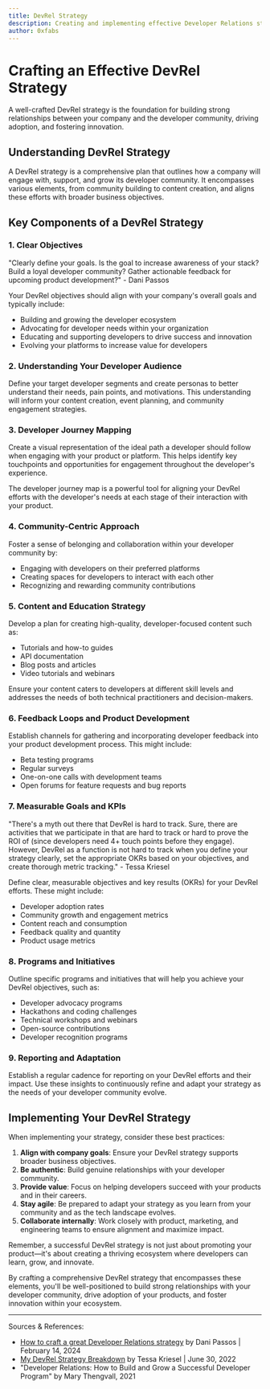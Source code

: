 ```yaml
---
title: DevRel Strategy
description: Creating and implementing effective Developer Relations strategies
author: 0xfabs
---
```


# Crafting an Effective DevRel Strategy

<Callout>
  A well-crafted DevRel strategy is the foundation for building strong relationships between your company and the developer community, driving adoption, and fostering innovation.
</Callout>

## Understanding DevRel Strategy

A DevRel strategy is a comprehensive plan that outlines how a company will engage with, support, and grow its developer community. It encompasses various elements, from community building to content creation, and aligns these efforts with broader business objectives.

## Key Components of a DevRel Strategy

### 1. Clear Objectives

<Callout type="info">
  "Clearly define your goals. Is the goal to increase awareness of your stack? Build a loyal developer community? Gather actionable feedback for upcoming product development?" - Dani Passos
</Callout>

Your DevRel objectives should align with your company's overall goals and typically include:

- Building and growing the developer ecosystem
- Advocating for developer needs within your organization
- Educating and supporting developers to drive success and innovation
- Evolving your platforms to increase value for developers

### 2. Understanding Your Developer Audience

Define your target developer segments and create personas to better understand their needs, pain points, and motivations. This understanding will inform your content creation, event planning, and community engagement strategies.

### 3. Developer Journey Mapping

Create a visual representation of the ideal path a developer should follow when engaging with your product or platform. This helps identify key touchpoints and opportunities for engagement throughout the developer's experience.

<Callout>
  The developer journey map is a powerful tool for aligning your DevRel efforts with the developer's needs at each stage of their interaction with your product.
</Callout>

### 4. Community-Centric Approach

Foster a sense of belonging and collaboration within your developer community by:

- Engaging with developers on their preferred platforms
- Creating spaces for developers to interact with each other
- Recognizing and rewarding community contributions

### 5. Content and Education Strategy

Develop a plan for creating high-quality, developer-focused content such as:

- Tutorials and how-to guides
- API documentation
- Blog posts and articles
- Video tutorials and webinars

Ensure your content caters to developers at different skill levels and addresses the needs of both technical practitioners and decision-makers.

### 6. Feedback Loops and Product Development

Establish channels for gathering and incorporating developer feedback into your product development process. This might include:

- Beta testing programs
- Regular surveys
- One-on-one calls with development teams
- Open forums for feature requests and bug reports

### 7. Measurable Goals and KPIs

<Callout type="warn">
  "There's a myth out there that DevRel is hard to track. Sure, there are activities that we participate in that are hard to track or hard to prove the ROI of (since developers need 4+ touch points before they engage). However, DevRel as a function is not hard to track when you define your strategy clearly, set the appropriate OKRs based on your objectives, and create thorough metric tracking." - Tessa Kriesel
</Callout>

Define clear, measurable objectives and key results (OKRs) for your DevRel efforts. These might include:

- Developer adoption rates
- Community growth and engagement metrics
- Content reach and consumption
- Feedback quality and quantity
- Product usage metrics

### 8. Programs and Initiatives

Outline specific programs and initiatives that will help you achieve your DevRel objectives, such as:

- Developer advocacy programs
- Hackathons and coding challenges
- Technical workshops and webinars
- Open-source contributions
- Developer recognition programs

### 9. Reporting and Adaptation

Establish a regular cadence for reporting on your DevRel efforts and their impact. Use these insights to continuously refine and adapt your strategy as the needs of your developer community evolve.

## Implementing Your DevRel Strategy

When implementing your strategy, consider these best practices:

1. **Align with company goals**: Ensure your DevRel strategy supports broader business objectives.
2. **Be authentic**: Build genuine relationships with your developer community.
3. **Provide value**: Focus on helping developers succeed with your products and in their careers.
4. **Stay agile**: Be prepared to adapt your strategy as you learn from your community and as the tech landscape evolves.
5. **Collaborate internally**: Work closely with product, marketing, and engineering teams to ensure alignment and maximize impact.

<Callout>
  Remember, a successful DevRel strategy is not just about promoting your product—it's about creating a thriving ecosystem where developers can learn, grow, and innovate.
</Callout>

By crafting a comprehensive DevRel strategy that encompasses these elements, you'll be well-positioned to build strong relationships with your developer community, drive adoption of your products, and foster innovation within your ecosystem.

---

Sources & References:
- [How to craft a great Developer Relations strategy](https://danipassos.substack.com/p/how-to-craft-a-great-developer-relations) by Dani Passos | February 14, 2024
- [My DevRel Strategy Breakdown](https://tessakriesel.com/my-devrel-strategy-breakdown/) by Tessa Kriesel | June 30, 2022
- "Developer Relations: How to Build and Grow a Successful Developer Program" by Mary Thengvall, 2021
